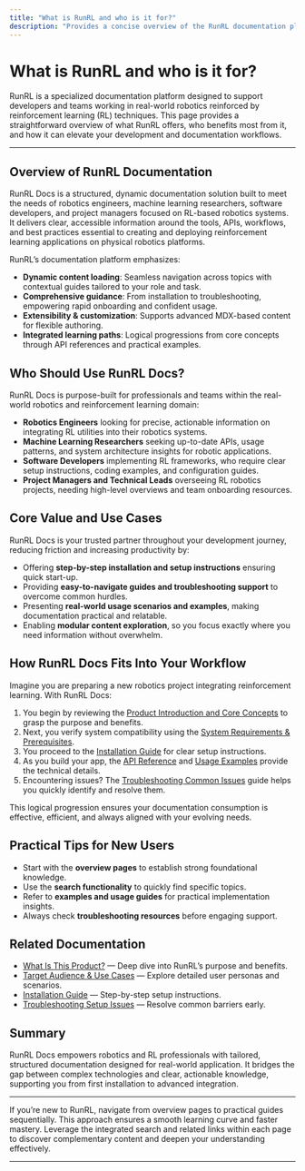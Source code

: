 ```yaml
---
title: "What is RunRL and who is it for?"
description: "Provides a concise overview of the RunRL documentation platform, its target users, and the core value it offers. Explains use cases for developers and teams looking for structured, dynamic documentation solutions."
---
```


# What is RunRL and who is it for?

RunRL is a specialized documentation platform designed to support developers and teams working in real-world robotics reinforced by reinforcement learning (RL) techniques. This page provides a straightforward overview of what RunRL offers, who benefits most from it, and how it can elevate your development and documentation workflows.

---

## Overview of RunRL Documentation

RunRL Docs is a structured, dynamic documentation solution built to meet the needs of robotics engineers, machine learning researchers, software developers, and project managers focused on RL-based robotics systems. It delivers clear, accessible information around the tools, APIs, workflows, and best practices essential to creating and deploying reinforcement learning applications on physical robotics platforms.

RunRL’s documentation platform emphasizes:

- **Dynamic content loading**: Seamless navigation across topics with contextual guides tailored to your role and task.
- **Comprehensive guidance**: From installation to troubleshooting, empowering rapid onboarding and confident usage.
- **Extensibility & customization**: Supports advanced MDX-based content for flexible authoring.
- **Integrated learning paths**: Logical progressions from core concepts through API references and practical examples.


## Who Should Use RunRL Docs?

RunRL Docs is purpose-built for professionals and teams within the real-world robotics and reinforcement learning domain:

- **Robotics Engineers** looking for precise, actionable information on integrating RL utilities into their robotics systems.
- **Machine Learning Researchers** seeking up-to-date APIs, usage patterns, and system architecture insights for robotic applications.
- **Software Developers** implementing RL frameworks, who require clear setup instructions, coding examples, and configuration guides.
- **Project Managers and Technical Leads** overseeing RL robotics projects, needing high-level overviews and team onboarding resources.


## Core Value and Use Cases

RunRL Docs is your trusted partner throughout your development journey, reducing friction and increasing productivity by:

- Offering **step-by-step installation and setup instructions** ensuring quick start-up.
- Providing **easy-to-navigate guides and troubleshooting support** to overcome common hurdles.
- Presenting **real-world usage scenarios and examples**, making documentation practical and relatable.
- Enabling **modular content exploration**, so you focus exactly where you need information without overwhelm.


## How RunRL Docs Fits Into Your Workflow

Imagine you are preparing a new robotics project integrating reinforcement learning. With RunRL Docs:

1. You begin by reviewing the [Product Introduction and Core Concepts](https://runrl.docs/overview/introduction-core-concepts/product-intro-value) to grasp the purpose and benefits.
2. Next, you verify system compatibility using the [System Requirements & Prerequisites](https://runrl.docs/getting-started/setup-introduction/prerequisites).
3. You proceed to the [Installation Guide](https://runrl.docs/getting-started/setup-introduction/installing-runrl) for clear setup instructions.
4. As you build your app, the [API Reference](https://runrl.docs/api-reference/core-api/endpoint-overview) and [Usage Examples](https://runrl.docs/api-reference/usage-examples/request-examples) provide the technical details.
5. Encountering issues? The [Troubleshooting Common Issues](https://runrl.docs/guides/usage-patterns/troubleshooting) guide helps you quickly identify and resolve them.

This logical progression ensures your documentation consumption is effective, efficient, and always aligned with your evolving needs.


## Practical Tips for New Users

- Start with the **overview pages** to establish strong foundational knowledge.
- Use the **search functionality** to quickly find specific topics.
- Refer to **examples and usage guides** for practical implementation insights.
- Always check **troubleshooting resources** before engaging support.


## Related Documentation

- [What Is This Product?](https://runrl.docs/overview/introduction-core-concepts/product-intro-value) — Deep dive into RunRL’s purpose and benefits.
- [Target Audience & Use Cases](https://runrl.docs/overview/introduction-core-concepts/target-audience-use-cases) — Explore detailed user personas and scenarios.
- [Installation Guide](https://runrl.docs/getting-started/setup-introduction/installing-runrl) — Step-by-step setup instructions.
- [Troubleshooting Setup Issues](https://runrl.docs/getting-started/first-steps/troubleshooting) — Resolve common barriers early.


## Summary

RunRL Docs empowers robotics and RL professionals with tailored, structured documentation designed for real-world application. It bridges the gap between complex technologies and clear, actionable knowledge, supporting you from first installation to advanced integration.


---

<Tip>
If you’re new to RunRL, navigate from overview pages to practical guides sequentially. This approach ensures a smooth learning curve and faster mastery.
</Tip>

<Note>
Leverage the integrated search and related links within each page to discover complementary content and deepen your understanding effectively.
</Note>

---